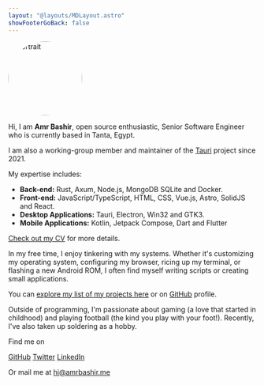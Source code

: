 ```yaml
---
layout: "@layouts/MDLayout.astro"
showFooterGoBack: false
---
```


<img src="/portrait.webp" alt="portrait" width="150" height="150" style="border-radius: 50%" class="mx-auto"/>

<br />

Hi, I am **Amr Bashir**, open source enthusiastic, Senior Software Engineer who is currently based in Tanta, Egypt.

I am also a working-group member and maintainer of the
[<span class="print:hidden i-skill-icons-tauri-dark" /> Tauri](https://tauri.app) project since 2021.

My expertise includes:
- **Back-end:**
  <span class="print:hidden i-simple-icons-rust color-#A04F12" /> Rust,
  <span class="print:hidden i-myicons-tokio" /> Axum,
  <span class="print:hidden i-devicon-nodejs" /> Node.js,
  <span class="print:hidden i-devicon-mongodb" /> MongoDB
  <span class="print:hidden i-devicon-sqlite" /> SQLite and
  <span class="print:hidden i-devicon-docker" /> Docker.
- **Front-end:**
  <span class="print:hidden i-devicon-javascript" /> JavaScript/<span class="print:hidden i-devicon-typescript" />TypeScript,
  <span class="print:hidden i-devicon-html5" /> HTML,
  <span class="print:hidden i-devicon-css3" /> CSS,
  <span class="print:hidden i-devicon-vuejs" /> Vue.js,
  <span class="print:hidden i-devicon-astro" /> Astro,
  <span class="print:hidden i-devicon-solidjs" /> SolidJS and
  <span class="print:hidden i-skill-icons-react-dark" /> React.
- **Desktop Applications:**
  <span class="print:hidden i-skill-icons-tauri-dark" /> Tauri,
  <span class="print:hidden i-skill-icons-electron" /> Electron,
  <span class="print:hidden i-skill-icons-windows-dark" /> Win32 and
  <span class="print:hidden i-skill-icons-gtk-dark dark:i-skill-icons-gtk-light" /> GTK3.
- **Mobile Applications:**
  <span class="print:hidden i-devicon-kotlin" /> Kotlin,
  <span class="print:hidden i-devicon-jetpackcompose" /> Jetpack Compose,
  <span class="print:hidden i-devicon-dart" /> Dart and
  <span class="print:hidden i-devicon-flutter" /> Flutter


[Check out my CV](/cv) for more details.

In my free time, I enjoy tinkering with my systems. Whether it's customizing my operating system,
configuring my browser, ricing up my terminal, or flashing a new Android ROM,
I often find myself writing scripts or creating small applications.

You can [explore my list of my projects here](/projects)
or on [<span class="print:hidden i-ri-github-line" /> GitHub](https://github.com/amrbashir) profile.

Outside of programming, I'm passionate about gaming (a love that started in childhood) and playing football (the kind you play with your foot!). Recently, I've also taken up soldering as a hobby.

<div class="separator w-50 m-auto my-10"></div>

Find me on

[<span class="print:hidden i-ri-github-line" /> GitHub](https://github.com/amrbashir)
[<span class="print:hidden i-ri-twitter-x-line" />Twitter](https://github.com/amrbashir)
[<span class="print:hidden i-ri-linkedin-box-line" />LinkedIn](www.linkedin.com/in/amrbashir-dev)

Or mail me at hi@amrbashir.me

